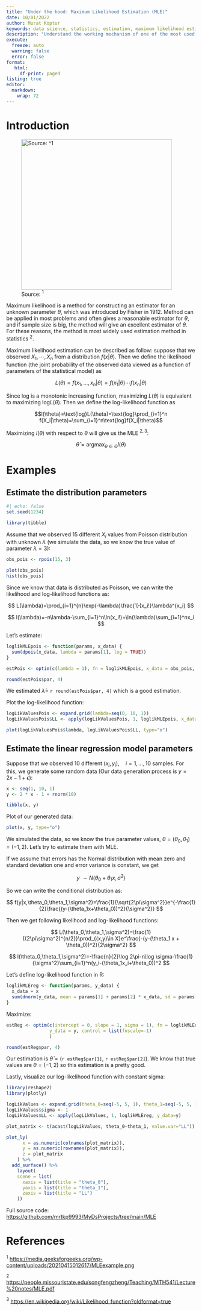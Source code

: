 ```yaml
---
title: "Under the hood: Maximum Likelihood Estimation (MLE)"
date: 10/01/2022
author: Murat Koptur
keywords: data science, statistics, estimation, maximum likelihood estimation
description: "Understand the working mechanism of one of the most used statistical methods."
execute:
  freeze: auto
  warning: false
  error: false
format: 
   html:
     df-print: paged
listing: true
editor: 
  markdown: 
    wrap: 72
---
```


# Introduction

![Source: $^1$](images/mle.webp){width="400"}

Maximum likelihood is a method for constructing an estimator for an unknown 
parameter $\theta$, which was introduced by Fisher in 1912. Method can be applied
in most problems and often gives a reasonable estimator for $\theta$, and if 
sample size is big, the method will give an excellent estimator of $\theta$. For
these reasons, the method is most widely used estimation method in statistics $^2$.

Maximum likelihood estimation can be described as follow: suppose that we observed
$X_1,\cdots,X_n$ from a distribution $f(x|\theta)$. Then we define the likelihood
function (the joint probability of the observed data viewed as a function of
parameters of the statistical model) as

$$L(\theta)=f(x_1,\ldots,x_n|\theta)=f(x_1|\theta)\cdots f(x_n|\theta)$$

Since $\text{log}$ is a monotonic increasing function, maximizing $L(\theta)$ is
equivalent to maximizing $\text{log}L(\theta)$. Then we define the log-likelihood
function as

$$l(\theta)=\text{log}L(\theta)=\text{log}\prod_{i=1}^n f(X_i|\theta)=\sum_{i=1}^n\text{log}f(X_i|\theta)$$

Maximizing $l(\theta)$ with respect to $\theta$ will give us the MLE $^{2,3}$:

$$\hat{\theta}=\mathop{\mathrm{argmax}}_{\theta\in\Theta}l(\theta)$$

# Examples

## Estimate the distribution parameters

```r
#| echo: false
set.seed(1234)

library(tibble)
```

Assume that we observed $15$ different $X_i$ values from Poisson distribution with
unknown $\lambda$ (we simulate the data, so we know the true value of parameter
$\lambda = 3$):

```r
obs_pois <- rpois(15, 3)

plot(obs_pois)
hist(obs_pois)
```

Since we know that data is distributed as Poisson, we can write the likelihood
and log-likelihood functions as:

$$
L(\lambda)=\prod_{i=1}^{n}\exp(-\lambda)\frac{1}{x_i!}\lambda^{x_i}
$$


$$
l(\lambda)=-n\lambda-\sum_{i=1}^n\ln(x_i!)+\ln(\lambda)\sum_{i=1}^nx_i
$$

Let's estimate:

```r
loglikMLEpois <- function(params, x_data) {
  sum(dpois(x_data, lambda = params[1], log = TRUE))
}

estPois <- optim(c(lambda = 1), fn = loglikMLEpois, x_data = obs_pois, control = list(fnscale=-1), method="BFGS")

round(estPois$par, 4)
```

We estimated $\hat{\lambda}=$ `r round(estPois$par, 4)` which is a good estimation.

Plot the log-likelihood function:

```r
logLikValuesPois <- expand.grid(lambda=seq(0, 10, 1))
logLikValuesPois$LL <- apply(logLikValuesPois, 1, loglikMLEpois, x_data=obs_pois)

plot(logLikValuesPois$lambda, logLikValuesPois$LL, type="o")
```


## Estimate the linear regression model parameters

Suppose that we observed 10 different $(x_i, y_i), \quad i=1,\ldots,10$ samples. 
For this, we generate some random data (Our data generation process is 
$y = 2x-1+\epsilon$):

```r
x <- seq(1, 10, 1)
y <- 2 * x - 1 + rnorm(10)

tibble(x, y)
```

Plot of our generated data:

```r
plot(x, y, type="o")
```
We simulated the data, so we know the true parameter values, $\theta=(\theta_0, \theta_1)=(-1, 2)$. Let's
try to estimate them with MLE.

If we assume that errors has the Normal distribution with mean zero and standard
deviation one and error variance is constant, we get

$$
y~\sim N(\theta_0+\theta_1x,\sigma^2)
$$

So we can write the conditional distribution as:

$$
f(y|x,\theta_0,\theta_1,\sigma^2)=\frac{1}{\sqrt{2\pi\sigma^2}}e^{-\frac{1}{2}\frac{(y-(\theta_1x+\theta_0))^2}{\sigma^2}}
$$

Then we get following likelihood and log-likelihood functions:

$$
L(\theta_0,\theta_1,\sigma^2)=\frac{1}{(2\pi\sigma^2)^{n/2}}\prod_{(x,y)\in X}e^\frac{-(y-(\theta_1 x + \theta_0))^2}{2\sigma^2}
$$

$$
l(\theta_0,\theta_1,\sigma^2)=-\frac{n}{2}\log 2\pi-n\log \sigma-\frac{1}{\sigma^2}\sum_{i=1}^n(y_i-(\theta_1x_i+\theta_0))^2
$$

Let's define log-likelihood function in R:

```r
loglikMLEreg <- function(params, y_data) {
  x_data = x
  sum(dnorm(y_data, mean = params[1] + params[2] * x_data, sd = params[3], log = TRUE))
}
```

Maximize:

```r
estReg <- optim(c(intercept = 0, slope = 1, sigma = 1), fn = loglikMLEreg,
                y_data = y, control = list(fnscale=-1)
                )

round(estReg$par, 4)
```

Our estimation is $\hat{\theta}=($`r estReg$par[1]`, `r estReg$par[2]`$)$. We know that true values are
$\theta=(-1, 2)$ so this estimation is a pretty good.

Lastly, visualize our log-likelihood function with constant sigma:

```r
library(reshape2)
library(plotly)

logLikValues <- expand.grid(theta_0=seq(-5, 5, 1), theta_1=seq(-5, 5, 1))
logLikValues$sigma <- 1
logLikValues$LL <- apply(logLikValues, 1, loglikMLEreg, y_data=y)

plot_matrix <- t(acast(logLikValues, theta_0~theta_1, value.var="LL"))

plot_ly(
      x = as.numeric(colnames(plot_matrix)), 
      y = as.numeric(rownames(plot_matrix)), 
      z = plot_matrix
    ) %>% 
  add_surface() %>%
    layout(
    scene = list(
      xaxis = list(title = "theta_0"),
      yaxis = list(title = "theta_1"),
      zaxis = list(title = "LL")
    ))
```

Full source code:
<https://github.com/mrtkp9993/MyDsProjects/tree/main/MLE>

# References

$^1$ <https://media.geeksforgeeks.org/wp-content/uploads/20210415012617/MLEexample.png>

$^2$ <https://people.missouristate.edu/songfengzheng/Teaching/MTH541/Lecture%20notes/MLE.pdf>

$^3$ <https://en.wikipedia.org/wiki/Likelihood_function?oldformat=true>


